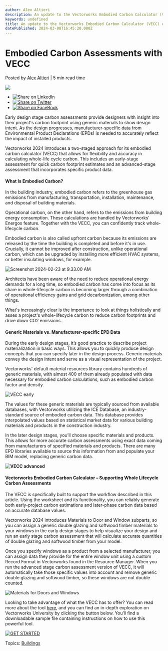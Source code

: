```yaml
---
author: Alex Altieri
description: An update to the Vectorworks Embodied Carbon Calculator (VECC) enables whole lifecycle carbon assessments to meet your sustainability goals.
keywords: undefined
title: An update to the Vectorworks Embodied Carbon Calculator (VECC) enables whole lifecycle carbon assessments to meet your sustainability goals. 
datePublished: 2024-03-08T16:45:20.000Z
---
```

  

# Embodied Carbon Assessments with VECC

 Posted by [Alex Altieri](https://blog.vectorworks.net/author/alex-altieri) | 5 min read time 

![](https://blog.vectorworks.net/hubfs/Blog%20Images/2024%20Blog/2_VECC/VECC%20pie%20chart.jpg) 

* [![Share on LinkedIn](https://2659751.fs1.hubspotusercontent-na1.net/hubfs/2659751/michaelDemo/share-LI.png)](http://www.linkedin.com/shareArticle?mini=true&url=https%3A%2F%2Fblog.vectorworks.net%2Fvectorworks-embodied-carbon-calculator-keeps-getting-better)
* [![Share on Twitter](https://2659751.fs1.hubspotusercontent-na1.net/hubfs/2659751/michaelDemo/share-TW.png)](https://www.twitter.com/share?text=Embodied%20Carbon%20Assessments%20with%20VECC&url=https%3A%2F%2Fblog.vectorworks.net%2Fvectorworks-embodied-carbon-calculator-keeps-getting-better&via=PMGTweets)
* [![Share on FaceBook](https://2659751.fs1.hubspotusercontent-na1.net/hubfs/2659751/michaelDemo/share-FB.png)](https://www.facebook.com/sharer/sharer.php?u=https%3A%2F%2Fblog.vectorworks.net%2Fvectorworks-embodied-carbon-calculator-keeps-getting-better)

Early design stage carbon assessments provide designers with insight into their project's carbon footprint using generic materials to show design intent. As the design progresses, manufacturer-specific data from Environmental Product Declarations (EPDs) is needed to accurately reflect the impact of installed products.

Vectorworks 2024 introduces a two-staged approach for its embodied carbon calculator (VECC) that allows for flexibility and accuracy in calculating whole-life cycle carbon. This includes an early-stage assessment for quick carbon footprint estimates and an advanced-stage assessment that incorporates specific product data.

#### What Is Embodied Carbon?

In the building industry, embodied carbon refers to the greenhouse gas emissions from manufacturing, transportation, installation, maintenance, and disposal of building materials.

Operational carbon, on the other hand, refers to the emissions from building energy consumption. These calculations are handled by Vectorworks' Energos feature. Together with the VECC, you can confidently track whole-lifecycle carbon.

Embodied carbon is also called upfront carbon because its emissions are released by the time the building is completed and before it's in use. Crucially, it cannot be improved after construction, unlike operational carbon, which can be upgraded by installing more efficient HVAC systems, or better insulating windows, for example.

![Screenshot 2024-02-23 at 9.33.00 AM](https://blog.vectorworks.net/hs-fs/hubfs/Blog%20Images/24_VECC/Screenshot%202024-02-23%20at%209.33.00%20AM.png?width=1567&height=1070&name=Screenshot%202024-02-23%20at%209.33.00%20AM.png)

Architects have been aware of the need to reduce operational energy demands for a long time, so embodied carbon has come into focus as its share in whole-lifecycle carbon is becoming larger through a combination of operational efficiency gains and grid decarbonization, among other things.

What's increasingly clear is the importance to look at things holistically and asses a project's whole-lifecycle carbon to reduce carbon footprints and drive down CO2 emissions.

#### Generic Materials vs. Manufacturer-specific EPD Data

During the early design stages, it’s good practice to describe project materialization in basic ways. This allows you to quickly produce design concepts that you can specify later in the design process. Generic materials convey the design intent and serve as a visual representation of the project.

Vectorworks' default material resources library contains hundreds of generic materials, with almost 400 of them already populated with data necessary for embodied carbon calculations, such as embodied carbon factor and density.

![VECC early](https://blog.vectorworks.net/hs-fs/hubfs/Blog%20Images/2024%20Blog/2_VECC/VECC%20early.png?width=6896&height=2078&name=VECC%20early.png)

The values for these generic materials are typically sourced from available databases, with Vectorworks utilizing the ICE Database, an industry-standard source of embodied carbon data. This database provides interpolated values based on statistical market data for various building materials and products in the construction industry.

In the later design stages, you’ll choose specific materials and products. This allows for more accurate carbon assessments using exact data coming from manufacturers of specified materials and products. There are many EPD libraries available to source this information from and populate your BIM model, replacing generic carbon data.

**![VECC advanced](https://blog.vectorworks.net/hs-fs/hubfs/Blog%20Images/2024%20Blog/2_VECC/VECC%20advanced.png?width=7378&height=2510&name=VECC%20advanced.png)**

#### Vectorworks Embodied Carbon Calculator – Supporting Whole Lifecycle Carbon Assessments

The VECC is specifically built to support the workflow described in this article. Using the worksheet and its functionality, you can reliably generate both early-project carbon estimations and later-phase carbon data based on accurate database values.

Vectorworks 2024 introduces Materials to Door and Window subparts, so you can assign a generic double glazing and softwood timber materials to your windows in the early design stages to help visualize your design and run an early stage carbon assessment that will calculate accurate quantities of double glazing and softwood timber from your model.

Once you specify windows as a product from a selected manufacturer, you can assign data they provide for the entire window unit using a custom Record Format in Vectorworks found in the Resource Manager. When you run the advanced stage carbon assessment version of VECC, it will automatically take those specific values into account and remove generic double glazing and softwood timber, so these windows are not double counted.

![Materials for Doors and Windows](https://blog.vectorworks.net/hs-fs/hubfs/Blog%20Images/2024%20Blog/2_VECC/Materials%20for%20Doors%20and%20Windows.png?width=647&height=647&name=Materials%20for%20Doors%20and%20Windows.png)

Looking to take advantage of what the VECC has to offer? You can read more about the tool [here](https://app-help.vectorworks.net/2024/eng/assets/docs/VECCUserGuide.pdf), and you can find an in-depth exploration on Vectorworks University by clicking the button below. You’ll find a downloadable sample file containing instructions on how to use this powerful tool.

[![GET STARTED](https://no-cache.hubspot.com/cta/default/3018241/274a73ae-cf12-43fa-a7ba-9c28be1a61b8.png)](https://cta-redirect.hubspot.com/cta/redirect/3018241/274a73ae-cf12-43fa-a7ba-9c28be1a61b8) 

 Topics: [Buildings](https://blog.vectorworks.net/topic/buildings) 

  